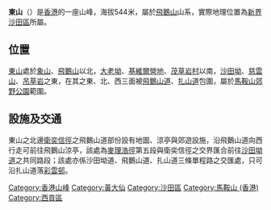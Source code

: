 {{Infobox Mountain
| 名稱 =東山
| 照片 = Tate's Cairn 1.jpg
| 照片說明 = 中央的山丘為東山,右面是象山,左面是大老山副峰
| 海拔 = {{convert|544|m|ft|0}}
| 位置 = [[香港|香港]][[新界|新界]]及[[九龍|九龍]]分界點
| 山脈 = [[飛鵝山|飛鵝山]]山系,[[九龍群山|九龍群山]]
| 相對高度 = 542m
| 座標 = {{coord|22|21|28.78|N|114|13|5.85|E}}
| 地形圖 = 
| 類別 =
| 年齡 = 
| 最近噴發 =
| 首次登頂 =
| 最容易的攀登路線 =[[衛奕信徑|衛奕信徑]]
| pushpin_map = Hong Kong
| pushpin_map_caption = 東山的位置
| latd=22 |latm=21 |lats=28.78 |latNS=N
| longd=114 |longm=13 |longs=5.85 |longEW=E
}}
'''東山'''（{{lang-en|Tung Shan}}）是[[香港|香港]]的一座山峰，海拔544米，屬於[[飛鵝山|飛鵝山]]山系，實際地理位置為[[新界|新界]][[沙田區|沙田區]]所屬。

==位置==
[[東山_(香港)|東山]]處於[[象山_(九龍)|象山]]、[[飛鵝山|飛鵝山]]以北，[[大老坳|大老坳]]、[[基維爾營地|基維爾營地]]、[[茂草岩村|茂草岩村]]以南，[[沙田坳|沙田坳]]、[[慈雲山|慈雲山]]、[[吊草岩|吊草岩]]之東，在其之東、北、西三面被[[飛鵝山道|飛鵝山道]]、[[扎山道|扎山道]]包圍，屬於[[馬鞍山郊野公園|馬鞍山郊野公園]]範圍。

==設施及交通==
東山之北邊[[衛奕信徑|衛奕信徑]]之飛鵝山道部份設有地圖、涼亭與郊遊設施，沿飛鵝山道向西行走可前往飛鵝山涼亭，該處為[[麥理浩徑|麥理浩徑]]第五段與衛奕信徑之交界匯合前往[[沙田坳道|沙田坳道]]之共同路段；該處亦係沙田坳道、飛鵝山道、扎山道三條單程路之交匯處，只可沿扎山道落[[彩雲邨|彩雲邨]]。

{{香港山峰}}

[[Category:香港山峰|Category:香港山峰]]
[[Category:黃大仙|Category:黃大仙]]
[[Category:沙田區|Category:沙田區]]
[[Category:馬鞍山_(香港)|Category:馬鞍山 (香港)]]
[[Category:西貢區|Category:西貢區]]